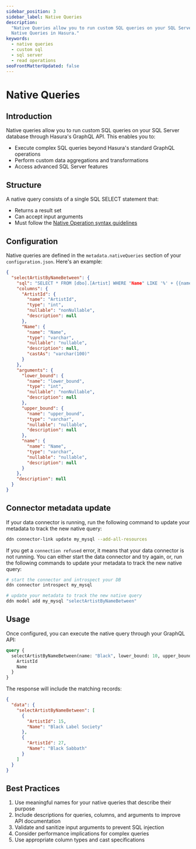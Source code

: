 ```yaml
---
sidebar_position: 3
sidebar_label: Native Queries
description:
  "Native Queries allow you to run custom SQL queries on your SQL Server database. This page explains how to configure
  Native Queries in Hasura."
keywords:
  - native queries
  - custom sql
  - sql server
  - read operations
seoFrontMatterUpdated: false
---
```


# Native Queries

## Introduction

Native queries allow you to run custom SQL queries on your SQL Server database through Hasura's GraphQL API. This
enables you to:

- Execute complex SQL queries beyond Hasura's standard GraphQL operations
- Perform custom data aggregations and transformations
- Access advanced SQL Server features

## Structure

A native query consists of a single SQL SELECT statement that:

- Returns a result set
- Can accept input arguments
- Must follow the [Native Operation syntax guidelines](/reference/connectors/sqlserver/native-operations/syntax.mdx)

## Configuration

Native queries are defined in the `metadata.nativeQueries` section of your `configuration.json`. Here's an example:

```json
{
  "selectArtistByNameBetween": {
    "sql": "SELECT * FROM [dbo].[Artist] WHERE "Name" LIKE '%' + {{name}} + '%' AND "ArtistId" > {{lower_bound}} AND "ArtistId" < {{upper_bound}}",
    "columns": {
      "ArtistId": {
        "name": "ArtistId",
        "type": "int",
        "nullable": "nonNullable",
        "description": null
      },
      "Name": {
        "name": "Name",
        "type": "varchar",
        "nullable": "nullable",
        "description": null,
        "castAs": "varchar(100)"
      }
    },
    "arguments": {
      "lower_bound": {
        "name": "lower_bound",
        "type": "int",
        "nullable": "nonNullable",
        "description": null
      },
      "upper_bound": {
        "name": "upper_bound",
        "type": "varchar",
        "nullable": "nullable",
        "description": null
      },
      "name": {
        "name": "Name",
        "type": "varchar",
        "nullable": "nullable",
        "description": null
      }
    },
    "description": null
  }
}
```

## Connector metadata update

If your data connector is running, run the following command to update your metadata to track the new native query:

```sh
ddn connector-link update my_mysql --add-all-resources
```

If you get a `connection refused` error, it means that your data connector is not running. You can either start the data
connector and try again, or, run the following commands to update your metadata to track the new native query:

```sh
# start the connector and introspect your DB
ddn connector introspect my_mysql

# update your metadata to track the new native query
ddn model add my_mysql "selectArtistByNameBetween"
```

## Usage

Once configured, you can execute the native query through your GraphQL API:

```graphql
query {
  selectArtistByNameBetween(name: "Black", lower_bound: 10, upper_bound: 50) {
    ArtistId
    Name
  }
}
```

The response will include the matching records:

```json
{
  "data": {
    "selectArtistByNameBetween": [
      {
        "ArtistId": 15,
        "Name": "Black Label Society"
      },
      {
        "ArtistId": 27,
        "Name": "Black Sabbath"
      }
    ]
  }
}
```

## Best Practices

1. Use meaningful names for your native queries that describe their purpose
2. Include descriptions for queries, columns, and arguments to improve API documentation
3. Validate and sanitize input arguments to prevent SQL injection
4. Consider performance implications for complex queries
5. Use appropriate column types and cast specifications
